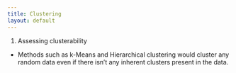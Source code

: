 ```yaml
---
title: Clustering
layout: default
---
```


1. Assessing clusterability
- Methods such as k-Means and Hierarchical clustering would cluster any random data even if there isn't any inherent  clusters present in the data.
